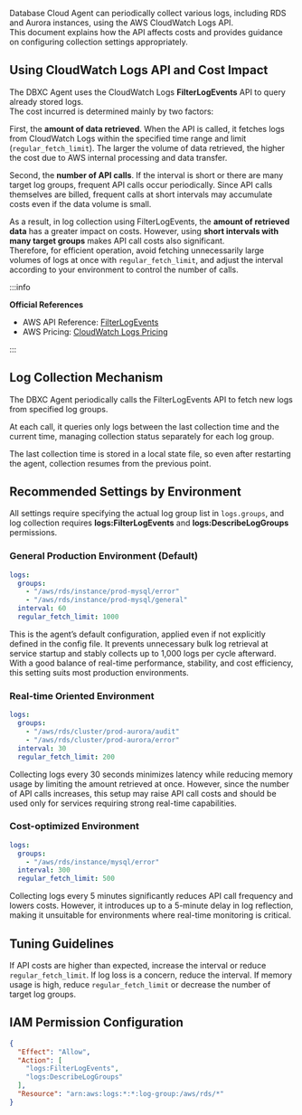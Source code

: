 Database Cloud Agent can periodically collect various logs, including RDS and Aurora instances, using the AWS CloudWatch Logs API.  
This document explains how the API affects costs and provides guidance on configuring collection settings appropriately.

## Using CloudWatch Logs API and Cost Impact

The DBXC Agent uses the CloudWatch Logs **FilterLogEvents** API to query already stored logs.  
The cost incurred is determined mainly by two factors:

First, the **amount of data retrieved**. When the API is called, it fetches logs from CloudWatch Logs within the specified time range and limit (`regular_fetch_limit`). The larger the volume of data retrieved, the higher the cost due to AWS internal processing and data transfer.

Second, the **number of API calls**. If the interval is short or there are many target log groups, frequent API calls occur periodically. Since API calls themselves are billed, frequent calls at short intervals may accumulate costs even if the data volume is small.

As a result, in log collection using FilterLogEvents, the **amount of retrieved data** has a greater impact on costs. However, using **short intervals with many target groups** makes API call costs also significant.  
Therefore, for efficient operation, avoid fetching unnecessarily large volumes of logs at once with `regular_fetch_limit`, and adjust the interval according to your environment to control the number of calls.

:::info

**Official References**
- AWS API Reference: [FilterLogEvents](https://docs.aws.amazon.com/AmazonCloudWatchLogs/latest/APIReference/API_FilterLogEvents.html)
- AWS Pricing: [CloudWatch Logs Pricing](https://aws.amazon.com/cloudwatch/pricing/)

:::

## Log Collection Mechanism

The DBXC Agent periodically calls the FilterLogEvents API to fetch new logs from specified log groups.

At each call, it queries only logs between the last collection time and the current time, managing collection status separately for each log group.

The last collection time is stored in a local state file, so even after restarting the agent, collection resumes from the previous point.

## Recommended Settings by Environment

All settings require specifying the actual log group list in `logs.groups`, and log collection requires **logs:FilterLogEvents** and **logs:DescribeLogGroups** permissions.

### General Production Environment (Default)

```yaml
logs:
  groups:
    - "/aws/rds/instance/prod-mysql/error"
    - "/aws/rds/instance/prod-mysql/general"
  interval: 60
  regular_fetch_limit: 1000
```

This is the agent’s default configuration, applied even if not explicitly defined in the config file.
It prevents unnecessary bulk log retrieval at service startup and stably collects up to 1,000 logs per cycle afterward.
With a good balance of real-time performance, stability, and cost efficiency, this setting suits most production environments.

### Real-time Oriented Environment

```yaml
logs:
  groups:
    - "/aws/rds/cluster/prod-aurora/audit"
    - "/aws/rds/cluster/prod-aurora/error"
  interval: 30
  regular_fetch_limit: 200
```

Collecting logs every 30 seconds minimizes latency while reducing memory usage by limiting the amount retrieved at once. However, since the number of API calls increases, this setup may raise API call costs and should be used only for services requiring strong real-time capabilities.

### Cost-optimized Environment

```yaml
logs:
  groups:
    - "/aws/rds/instance/mysql/error"
  interval: 300
  regular_fetch_limit: 500
```

Collecting logs every 5 minutes significantly reduces API call frequency and lowers costs. However, it introduces up to a 5-minute delay in log reflection, making it unsuitable for environments where real-time monitoring is critical.

## Tuning Guidelines

If API costs are higher than expected, increase the interval or reduce `regular_fetch_limit`.
If log loss is a concern, reduce the interval. If memory usage is high, reduce `regular_fetch_limit` or decrease the number of target log groups.

## IAM Permission Configuration

```json
{
  "Effect": "Allow",
  "Action": [
    "logs:FilterLogEvents",
    "logs:DescribeLogGroups"
  ],
  "Resource": "arn:aws:logs:*:*:log-group:/aws/rds/*"
}
```